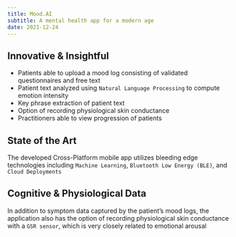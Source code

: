 ```yaml
---
title: Mood.AI
subtitle: A mental health app for a modern age
date: 2021-12-24
---
```


## Innovative & Insightful

<RoundedImage
  src="/projects/moodai/moodai-home.jpg"
  alt="Mood.AI home page"
  width={360}
  height={740}
/>

- Patients able to upload a mood log consisting of validated questionnaires and free text
- Patient text analyzed using `Natural Language Processing` to compute emotion intensity
- Key phrase extraction of patient text
- Option of recording physiological skin conductance
- Practitioners able to view progression of patients

## State of the Art

<RoundedImage
  src="/projects/moodai/moodai-home.jpg"
  alt="Mood.AI home page"
  width={360}
  height={740}
/>

The developed Cross-Platform mobile app utilizes bleeding edge technologies including `Machine Learning`, `Bluetooth Low Energy (BLE)`, and `Cloud Deployments`

## Cognitive & Physiological Data

<RoundedImage
  src="/projects/moodai/gsr.jpg"
  alt="gsr sensor"
  width={1280}
  height={720}
/>

In addition to symptom data captured by the patient’s mood logs, the application also has the option of recording physiological skin conductance with a `GSR sensor`, which is very closely related to emotional arousal

